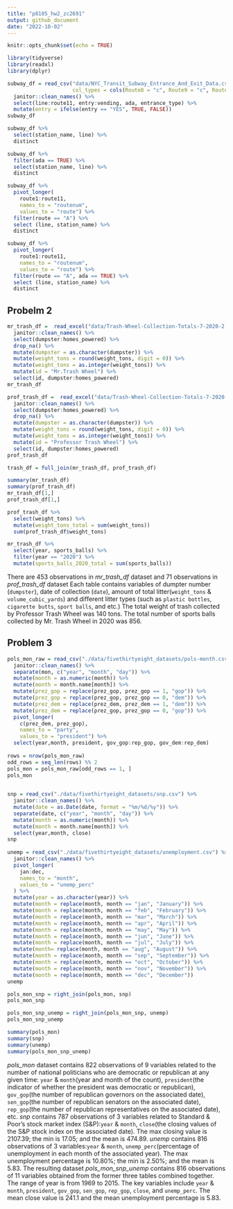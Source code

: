 ```yaml
---
title: "p8105_hw2_zc2691"
output: github_document
date: "2022-10-02"
---
```


```r
knitr::opts_chunk$set(echo = TRUE)
```

```r
library(tidyverse)
library(readxl)
library(dplyr)
```

```r
subway_df = read_csv("data/NYC_Transit_Subway_Entrance_And_Exit_Data.csv",
                     col_types = cols(Route8 = "c", Route9 = "c", Route10 = "c", Route11 = "c")) %>%
  janitor::clean_names() %>% 
  select(line:route11, entry:vending, ada, entrance_type) %>% 
  mutate(entry = ifelse(entry == "YES", TRUE, FALSE))
subway_df
```

```r
subway_df %>% 
  select(station_name, line) %>% 
  distinct
```

```r
subway_df %>% 
  filter(ada == TRUE) %>% 
  select(station_name, line) %>% 
  distinct
```

```r
subway_df %>% 
  pivot_longer(
    route1:route11,
    names_to = "routenum",
    values_to = "route") %>% 
  filter(route == "A") %>% 
  select (line, station_name) %>% 
  distinct
```

```r
subway_df %>% 
  pivot_longer(
    route1:route11,
    names_to = "routenum",
    values_to = "route") %>% 
  filter(route == "A", ada == TRUE) %>% 
  select (line, station_name) %>% 
  distinct
```

## Probelm 2
```r
mr_trash_df =  read_excel("data/Trash-Wheel-Collection-Totals-7-2020-2.xlsx", sheet = 1) %>% 
  janitor::clean_names() %>% 
  select(dumpster:homes_powered) %>% 
  drop_na() %>% 
  mutate(dumpster = as.character(dumpster)) %>% 
  mutate(weight_tons = round(weight_tons, digit = 0)) %>% 
  mutate(weight_tons = as.integer(weight_tons)) %>% 
  mutate(id = "Mr.Trash Wheel") %>% 
  select(id, dumpster:homes_powered)
mr_trash_df

prof_trash_df =  read_excel("data/Trash-Wheel-Collection-Totals-7-2020-2.xlsx", sheet = 2) %>% 
  janitor::clean_names() %>% 
  select(dumpster:homes_powered) %>% 
  drop_na() %>% 
  mutate(dumpster = as.character(dumpster)) %>% 
  mutate(weight_tons = round(weight_tons, digit = 0)) %>% 
  mutate(weight_tons = as.integer(weight_tons)) %>% 
  mutate(id = "Professor Trash Wheel") %>% 
  select(id, dumpster:homes_powered)
prof_trash_df
```

```r
trash_df = full_join(mr_trash_df, prof_trash_df)
```

```r
summary(mr_trash_df)
summary(prof_trash_df)
mr_trash_df[1,]
prof_trash_df[1,]
```

```r
prof_trash_df %>% 
  select(weight_tons) %>% 
  mutate(weight_tons_total = sum(weight_tons))
  sum(prof_trash_df$weight_tons)

mr_trash_df %>% 
  select(year, sports_balls) %>% 
  filter(year == "2020") %>% 
  mutate(sports_balls_2020_total = sum(sports_balls)) 
```

There are 453 observations in *mr_trash_df* dataset and 71 observations in *prof_trash_df* dataset Each table contains variables of dumpter number (`dumpster`), date of collection (`date`), amount of total litter(`weight_tons` & `volume_cubic_yards`) and different litter types (such as `plastic bottles`, `cigarette butts`, `sport balls`, and etc.) The total weight of trash collected by Professor Trash Wheel was 140 tons. The total number of sports balls collected by Mr. Trash Wheel in 2020 was 856. 

## Problem 3
```r
pols_mon_raw = read_csv("./data/fivethirtyeight_datasets/pols-month.csv") %>% 
  janitor::clean_names() %>% 
  separate(mon, c("year", "month", "day")) %>% 
  mutate(month = as.numeric(month)) %>% 
  mutate(month = month.name[month]) %>% 
  mutate(prez_gop = replace(prez_gop, prez_gop == 1, "gop")) %>%
  mutate(prez_gop = replace(prez_gop, prez_gop == 0, "dem")) %>%
  mutate(prez_dem = replace(prez_dem, prez_dem == 1, "dem")) %>%
  mutate(prez_dem = replace(prez_gop, prez_gop == 0, "gop")) %>%
  pivot_longer(
    c(prez_dem, prez_gop),
    names_to = "party",
    values_to = "president") %>% 
  select(year,month, president, gov_gop:rep_gop, gov_dem:rep_dem)
  
rows = nrow(pols_mon_raw)
odd_rows = seq_len(rows) %% 2
pols_mon = pols_mon_raw[odd_rows == 1, ]
pols_mon

  
snp = read_csv("./data/fivethirtyeight_datasets/snp.csv") %>% 
  janitor::clean_names() %>% 
  mutate(date = as.Date(date, format = "%m/%d/%y")) %>% 
  separate(date, c("year", "month", "day")) %>% 
  mutate(month = as.numeric(month)) %>% 
  mutate(month = month.name[month]) %>% 
  select(year,month, close) 
snp
 
unemp = read_csv("./data/fivethirtyeight_datasets/unemployment.csv") %>% 
  janitor::clean_names() %>% 
  pivot_longer(
    jan:dec,
    names_to = "month",
    values_to = "unemp_perc"
  ) %>% 
  mutate(year = as.character(year)) %>% 
  mutate(month = replace(month, month == "jan", "January")) %>% 
  mutate(month = replace(month, month == "feb", "February")) %>% 
  mutate(month = replace(month, month == "mar", "March")) %>% 
  mutate(month = replace(month, month == "apr", "April")) %>%
  mutate(month = replace(month, month == "may", "May")) %>% 
  mutate(month = replace(month, month == "jun", "June")) %>% 
  mutate(month = replace(month, month == "jul", "July")) %>% 
  mutate(month= replace(month, month == "aug", "August")) %>% 
  mutate(month = replace(month, month == "sep", "September")) %>% 
  mutate(month = replace(month, month == "oct", "October")) %>% 
  mutate(month = replace(month, month == "nov", "November")) %>% 
  mutate(month = replace(month, month == "dec", "December")) 
unemp
```

```r
pols_mon_snp = right_join(pols_mon, snp)
pols_mon_snp

pols_mon_snp_unemp = right_join(pols_mon_snp, unemp)
pols_mon_snp_unemp

```

```r
summary(pols_mon)
summary(snp)
summary(unemp)
summary(pols_mon_snp_unemp)
```

*pols_mon* dataset contains 822 observations of 9 variables related to the number of national politicians who are democratic or republican at any given time: `year` & `month`(year and month of the count), `president`(the indicator of whether the president was democratic or republican), `gov_gop`(the number of republican governors on the associated date), `sen_gop`(the number of republican senators on the associated date), `rep_gop`(the number of republican representatives on the associated date), etc. 
*snp* contains 787 observations of 3 variables related to Standard & Poor’s stock market index (S&P):`year` & `month`, `close`(the closing values of the S&P stock index on the associated date). The max closing value is 2107.39; the min is 17.05; and the mean is 474.89.
*unemp* contains 816 observations of 3 variables:`year` & `month`, `unemp_perc`(percentage of unemployment in each month of the associated year). The max unemployment percentage is 10.80%; the min is 2.50%; and the mean is 5.83. 
The resulting dataset *pols_mon_snp_unemp* contains 816 observations of 11 variables obtained from the former three tables combined together. The range of year is from 1969 to 2015. The key variables include `year` & `month`, `president`, `gov_gop`, `sen_gop`, `rep_gop`, `close`, and `unemp_perc`. The mean close value is 241.1 and the mean unemployment percentage is 5.83.  



